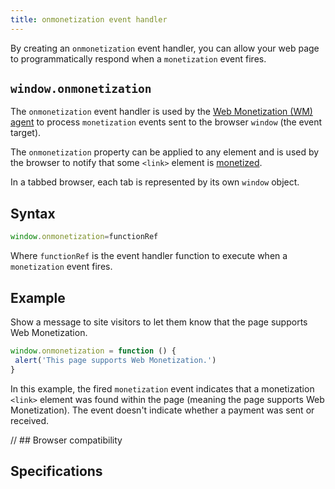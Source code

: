 ```yaml
---
title: onmonetization event handler
---
```



By creating an `onmonetization` event handler, you can allow your web page to programmatically respond when a `monetization` event fires.

## `window.onmonetization` 

The `onmonetization` event handler is used by the [Web Monetization (WM) agent](/docs/resources/glossary#wm-agent) to process `monetization` events sent to the browser `window` (the event target). 

The `onmonetization` property can be applied to any element and is used by the browser to notify that some `<link>` element is [monetized](/docs/implement/link). 

In a tabbed browser, each tab is represented by its own `window` object.

## Syntax

```js 
window.onmonetization=functionRef
```

Where `functionRef` is the event handler function to execute when a `monetization` event fires.

## Example 

Show a message to site visitors to let them know that the page supports Web Monetization. 

```js
window.onmonetization = function () {
 alert('This page supports Web Monetization.')
}
```

In this example, the fired `monetization` event indicates that a monetization `<link>` element was found within the page (meaning the page supports Web Monetization). The event doesn't indicate whether a payment was sent or received. 

<Hidden>

// ## Browser compatibility

<BrowserCompat json={data} />

</Hidden>

## Specifications

<Specification anchor='onmonetization-event-handler' />